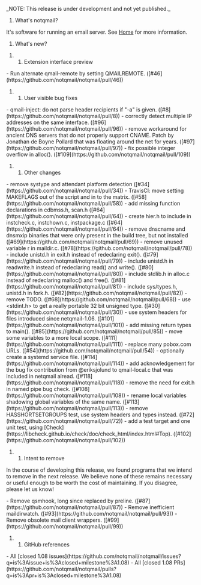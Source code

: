 _NOTE: This release is under development and not yet published._

# What's notqmail?

It's software for running an email server. See [[our wiki|Home]] for more information.

# What's new?

## Extension interface preview

- Run alternate qmail-remote by setting QMAILREMOTE. ([#46](https://github.com/notqmail/notqmail/pull/46))

## User visible bug fixes

- qmail-inject: do not parse header recipients if "-a" is given. ([#8](https://github.com/notqmail/notqmail/pull/8))
- correctly detect multiple IP addresses on the same interface. ([#96](https://github.com/notqmail/notqmail/pull/96))
- remove workaround for ancient DNS servers that do not properly support CNAME. Patch by Jonathan de Boyne Pollard that was floating around the net for years. ([#97](https://github.com/notqmail/notqmail/pull/97))
- fix possible integer overflow in alloc(). ([#109](https://github.com/notqmail/notqmail/pull/109))

## Other changes

- remove systype and attendant platform detection ([#34](https://github.com/notqmail/notqmail/pull/34))
- TravisCI: move setting MAKEFLAGS out of the script and in to the matrix. ([#58](https://github.com/notqmail/notqmail/pull/58))
- add missing function declarations in cdbmss.h, scan.h ([#64](https://github.com/notqmail/notqmail/pull/64))
- create hier.h to include in instcheck.c, instchown.c, instpackage.c ([#64](https://github.com/notqmail/notqmail/pull/64))
- remove dnscname and dnsmxip binaries that were only present in the build tree, but not installed ([#69](https://github.com/notqmail/notqmail/pull/69))
- remove unused variable r in maildir.c. ([#78](https://github.com/notqmail/notqmail/pull/78))
- include unistd.h in exit.h instead of redeclaring exit(). ([#79](https://github.com/notqmail/notqmail/pull/79))
- include unistd.h in readwrite.h instead of redeclaring read() and write(). ([#80](https://github.com/notqmail/notqmail/pull/80))
- include stdlib.h in alloc.c instead of redeclaring malloc() and free(). ([#81](https://github.com/notqmail/notqmail/pull/81))
- include sys/types.h, unistd.h in fork.h. ([#82](https://github.com/notqmail/notqmail/pull/82))
- remove TODO. ([#68](https://github.com/notqmail/notqmail/pull/68))
- use <stdint.h> to get a really portable 32 bit unsigned type. ([#30](https://github.com/notqmail/notqmail/pull/30))
- use system headers for files introduced since netqmail-1.06. ([#101](https://github.com/notqmail/notqmail/pull/101))
- add missing return types to main(). ([#85](https://github.com/notqmail/notqmail/pull/85))
- move some variables to a more local scope. ([#111](https://github.com/notqmail/notqmail/pull/111))
- replace many pobox.com URLs. ([#54](https://github.com/notqmail/notqmail/pull/54))
- optionally create a systemd service file. ([#114](https://github.com/notqmail/notqmail/pull/114))
- add acknowledgement for the bug fix contribution from @eriksjolund to qmail-local.c that was included in netqmail alread. ([#118](https://github.com/notqmail/notqmail/pull/118))
- remove the need for exit.h in named pipe bug check. ([#108](https://github.com/notqmail/notqmail/pull/108))
- rename local variables shadowing global variables of the same name. ([#113](https://github.com/notqmail/notqmail/pull/113))
- remove HASSHORTSETGROUPS test, use system headers and types instead. ([#72](https://github.com/notqmail/notqmail/pull/72))
- add a test target and one unit test, using [Check](https://libcheck.github.io/check/doc/check_html/index.html#Top). ([#102](https://github.com/notqmail/notqmail/pull/102))

## Intent to remove

In the course of developing this release, we found programs that we intend to remove in the next release. We believe none of these remains necessary or useful enough to be worth the cost of maintaining. If you disagree, please let us know!

- Remove qsmhook, long since replaced by preline. ([#87](https://github.com/notqmail/notqmail/pull/87))
- Remove inefficient maildirwatch. ([#93](https://github.com/notqmail/notqmail/pull/93))
- Remove obsolete mail client wrappers. ([#99](https://github.com/notqmail/notqmail/pull/99))

## GitHub references

- All [closed 1.08 issues](https://github.com/notqmail/notqmail/issues?q=is%3Aissue+is%3Aclosed+milestone%3A1.08)
- All [closed 1.08 PRs](https://github.com/notqmail/notqmail/pulls?q=is%3Apr+is%3Aclosed+milestone%3A1.08)
